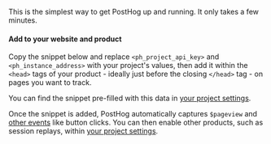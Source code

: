 
This is the simplest way to get PostHog up and running. It only takes a few minutes.

#### Add to your website and product

Copy the snippet below and replace `<ph_project_api_key>` and `<ph_instance_address>` with your project's values, then add it within the `<head>` tags of your product - ideally just before the closing `</head>` tag - on pages you want to track. 

You can find the snippet pre-filled with this data in [your project settings](https://app.posthog.com/project/settings).

<Snippet />

Once the snippet is added, PostHog automatically captures `$pageview` and [other events](/docs/data/autocapture) like button clicks. You can then enable other products, such as session replays, within [your project settings](https://us.posthog.com/settings/project-replay). 



